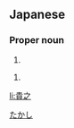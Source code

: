 ==Japanese==
{{ja-kanjitab|貴|之}}

===Proper noun===
{{ja-pos|proper|たかし}}

# {{given name|male|lang=ja}}

{{ja-pos|proper|たかゆき}}

# {{given name|male|lang=ja}}

[[Category:Japanese male given names|たかし]]

[[li:貴之]]